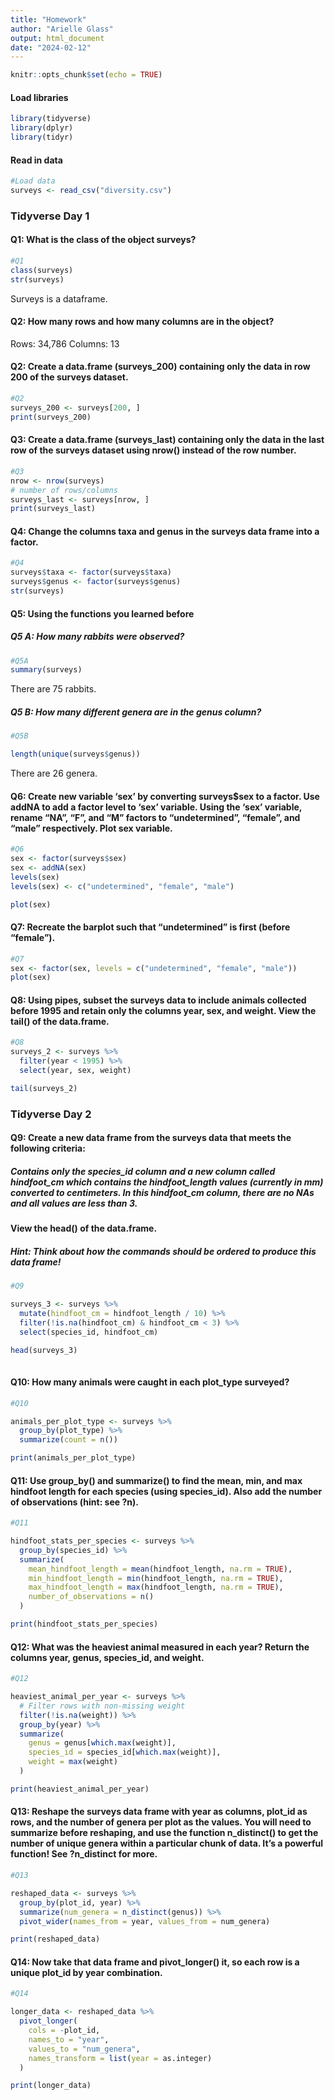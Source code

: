 ```yaml
---
title: "Homework"
author: "Arielle Glass"
output: html_document
date: "2024-02-12"
---
```


```r
knitr::opts_chunk$set(echo = TRUE)
```

#### Load libraries

```r
library(tidyverse)
library(dplyr)
library(tidyr)
```

#### Read in data 

```r
#Load data
surveys <- read_csv("diversity.csv")
```

### Tidyverse Day 1

#### Q1: What is the class of the object surveys? 

```r
#Q1
class(surveys)
str(surveys)
```

Surveys is a dataframe.

#### Q2: How many rows and how many columns are in the object?

Rows: 34,786
Columns: 13

#### Q2: Create a data.frame (surveys_200) containing only the data in row 200 of the surveys dataset.

```r
#Q2
surveys_200 <- surveys[200, ]
print(surveys_200)

```

#### Q3: Create a data.frame (surveys_last) containing only the data in the last row of the surveys dataset using nrow() instead of the row number. 

```r
#Q3
nrow <- nrow(surveys)
# number of rows/columns
surveys_last <- surveys[nrow, ] 
print(surveys_last)

```

#### Q4: Change the columns taxa and genus in the surveys data frame into a factor.

```r
#Q4
surveys$taxa <- factor(surveys$taxa)
surveys$genus <- factor(surveys$genus)
str(surveys)
```

#### Q5: Using the functions you learned before

##### Q5 A: How many rabbits were observed? 

```r
#Q5A
summary(surveys)

```
There are 75 rabbits.

##### Q5 B: How many different genera are in the genus column?

```r
#Q5B

length(unique(surveys$genus))
```

There are 26 genera.

#### Q6: Create new variable 'sex' by converting surveys$sex to a factor. Use addNA to add a factor level to 'sex' variable. Using the 'sex' variable, rename "NA", "F", and "M" factors to "undetermined", "female", and "male" respectively. Plot sex variable. 

```r
#Q6
sex <- factor(surveys$sex)
sex <- addNA(sex)
levels(sex)
levels(sex) <- c("undetermined", "female", "male")

plot(sex)

```

#### Q7: Recreate the barplot such that "undetermined" is first (before "female").

```r
#Q7
sex <- factor(sex, levels = c("undetermined", "female", "male"))
plot(sex)

```

#### Q8: Using pipes, subset the surveys data to include animals collected before 1995 and retain only the columns year, sex, and weight. View the tail() of the data.frame.

```r
#Q8
surveys_2 <- surveys %>%
  filter(year < 1995) %>%
  select(year, sex, weight)

tail(surveys_2)

```

### Tidyverse Day 2

#### Q9: Create a new data frame from the surveys data that meets the following criteria:

##### Contains only the species_id column and a new column called hindfoot_cm which contains the hindfoot_length values (currently in mm) converted to centimeters. In this hindfoot_cm column, there are no NAs and all values are less than 3.\

#### View the head() of the data.frame. 

##### Hint: Think about how the commands should be ordered to produce this data frame! 

```r
#Q9 

surveys_3 <- surveys %>%
  mutate(hindfoot_cm = hindfoot_length / 10) %>%
  filter(!is.na(hindfoot_cm) & hindfoot_cm < 3) %>%
  select(species_id, hindfoot_cm)

head(surveys_3)
 
```

#### Q10: How many animals were caught in each plot_type surveyed?

```r
#Q10

animals_per_plot_type <- surveys %>%
  group_by(plot_type) %>%
  summarize(count = n())

print(animals_per_plot_type)
```

#### Q11: Use group_by() and summarize() to find the mean, min, and max hindfoot length for each species (using species_id). Also add the number of observations (hint: see ?n).

```r
#Q11

hindfoot_stats_per_species <- surveys %>%
  group_by(species_id) %>%
  summarize(
    mean_hindfoot_length = mean(hindfoot_length, na.rm = TRUE),
    min_hindfoot_length = min(hindfoot_length, na.rm = TRUE),
    max_hindfoot_length = max(hindfoot_length, na.rm = TRUE),
    number_of_observations = n()
  )

print(hindfoot_stats_per_species)
```

#### Q12: What was the heaviest animal measured in each year? Return the columns year, genus, species_id, and weight.

```r
#Q12

heaviest_animal_per_year <- surveys %>%
  # Filter rows with non-missing weight
  filter(!is.na(weight)) %>%
  group_by(year) %>%
  summarize(
    genus = genus[which.max(weight)],
    species_id = species_id[which.max(weight)],
    weight = max(weight)
  )

print(heaviest_animal_per_year)
```

#### Q13: Reshape the surveys data frame with year as columns, plot_id as rows, and the number of genera per plot as the values. You will need to summarize before reshaping, and use the function n_distinct() to get the number of unique genera within a particular chunk of data. It’s a powerful function! See ?n_distinct for more.

```r
#Q13

reshaped_data <- surveys %>%
  group_by(plot_id, year) %>%
  summarize(num_genera = n_distinct(genus)) %>%
  pivot_wider(names_from = year, values_from = num_genera)

print(reshaped_data)
```

#### Q14: Now take that data frame and pivot_longer() it, so each row is a unique plot_id by year combination.

```r
#Q14

longer_data <- reshaped_data %>%
  pivot_longer(
    cols = -plot_id, 
    names_to = "year",
    values_to = "num_genera",
    names_transform = list(year = as.integer)
  )

print(longer_data)

```





